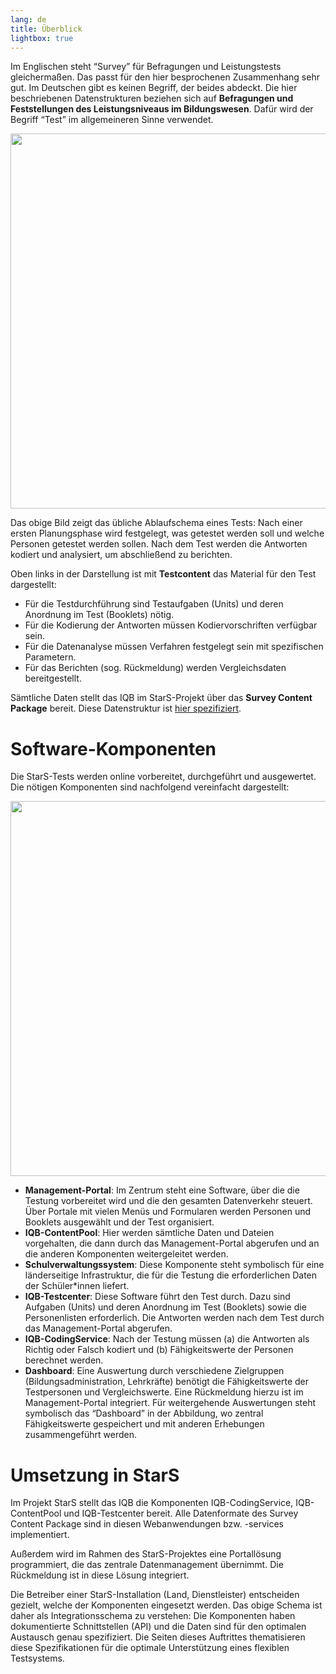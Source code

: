 ```yaml
---
lang: de
title: Überblick
lightbox: true
---
```


Im Englischen steht "Survey" für Befragungen und Leistungstests gleichermaßen. Das passt für den hier besprochenen Zusammenhang sehr gut. Im Deutschen gibt es keinen Begriff, der beides abdeckt. Die hier beschriebenen Datenstrukturen beziehen sich auf **Befragungen und Feststellungen des Leistungsniveaus im Bildungswesen**. Dafür wird der Begriff "Test" im allgemeineren Sinne verwendet. 

![](assets/intro1.png){width="600" group="intro"}

Das obige Bild zeigt das übliche Ablaufschema eines Tests: Nach einer ersten Planungsphase wird festgelegt, was getestet werden soll und welche Personen getestet werden sollen. Nach dem Test werden die Antworten kodiert und analysiert, um abschließend zu berichten.

Oben links in der Darstellung ist mit **Testcontent** das Material für den Test dargestellt:

* Für die Testdurchführung sind Testaufgaben (Units) und deren Anordnung im Test (Booklets) nötig.
* Für die Kodierung der Antworten müssen Kodiervorschriften verfügbar sein.
* Für die Datenanalyse müssen Verfahren festgelegt sein mit spezifischen Parametern.
* Für das Berichten (sog. Rückmeldung) werden Vergleichsdaten bereitgestellt.

Sämtliche Daten stellt das IQB im StarS-Projekt über das **Survey Content Package** bereit. Diese Datenstruktur ist [hier spezifiziert](../specs/index.qmd).

# Software-Komponenten

Die StarS-Tests werden online vorbereitet, durchgeführt und ausgewertet. Die nötigen Komponenten sind nachfolgend vereinfacht dargestellt:

![](assets/intro2.png){width="600" group="intro"}

* **Management-Portal**: Im Zentrum steht eine Software, über die die Testung vorbereitet wird und die den gesamten Datenverkehr steuert. Über Portale mit vielen Menüs und Formularen werden Personen und Booklets ausgewählt und der Test organisiert.
* **IQB-ContentPool**: Hier werden sämtliche Daten und Dateien vorgehalten, die dann durch das Management-Portal abgerufen und an die anderen Komponenten weitergeleitet werden.
* **Schulverwaltungssystem**: Diese Komponente steht symbolisch für eine länderseitige Infrastruktur, die für die Testung die erforderlichen Daten der Schüler\*innen liefert.
* **IQB-Testcenter**: Diese Software führt den Test durch. Dazu sind Aufgaben (Units) und deren Anordnung im Test (Booklets) sowie die Personenlisten erforderlich. Die Antworten werden nach dem Test durch das Management-Portal abgerufen.
* **IQB-CodingService**: Nach der Testung müssen (a) die Antworten als Richtig oder Falsch kodiert und (b) Fähigkeitswerte der Personen berechnet werden.
* **Dashboard**: Eine Auswertung durch verschiedene Zielgruppen (Bildungsadministration, Lehrkräfte) benötigt die Fähigkeitswerte der Testpersonen und Vergleichswerte. Eine Rückmeldung hierzu ist im Management-Portal integriert. Für weitergehende Auswertungen steht symbolisch das "Dashboard" in der Abbildung, wo zentral Fähigkeitswerte gespeichert und mit anderen Erhebungen zusammengeführt werden.

# Umsetzung in StarS

Im Projekt StarS stellt das IQB die Komponenten IQB-CodingService, IQB-ContentPool und IQB-Testcenter bereit. Alle Datenformate des Survey Content Package sind in diesen Webanwendungen bzw. -services implementiert.

Außerdem wird im Rahmen des StarS-Projektes eine Portallösung programmiert, die das zentrale Datenmanagement übernimmt. Die Rückmeldung ist in diese Lösung integriert.

Die Betreiber einer StarS-Installation (Land, Dienstleister) entscheiden gezielt, welche der Komponenten eingesetzt werden. Das obige Schema ist daher als Integrationsschema zu verstehen: Die Komponenten haben dokumentierte Schnittstellen (API) und die Daten sind für den optimalen Austausch genau spezifiziert. Die Seiten dieses Auftrittes thematisieren diese Spezifikationen für die optimale Unterstützung eines flexiblen Testsystems.